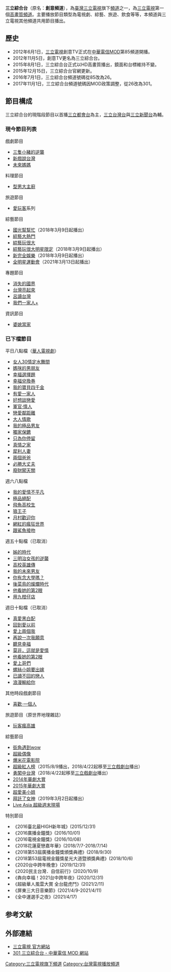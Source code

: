 {{Multiple issues|
{{Notability Unreferenced|time=2020-10-04T19:27:50+00:00}}
{{Trivia|time=2020-10-04T19:27:50+00:00}}
{{Unreferenced|time=2020-10-04T19:27:50+00:00}}
}}
{{頻道資訊
| 頻道名稱         = 三立綜合台
| 頻道圖片檔案     = SET_incorporated_logo.svg
| 頻道圖片尺寸     = 100px
| 頻道圖片名稱     = 三立綜合台
| 所屬國家         = {{ROC}}
| 總部所在         = {{ROC}}[[臺北市|臺北市]]
| 播放地區         = {{ROC}}
| 開播日期         = 2012年6月1日（{{age in years and days|2012|6|1|age=no}}）
| 停播日期         = 
| 視頻格式         = [[1080i|1080i]] [[16:9|16:9]]（HD）
| 收視率           = 
| 收視率調查時間   = 
| 收視率資料來源   = 
| 頻道口號         = 
| 頻道格式         =[[IPTV|IPTV]]，[[高畫質電視|高畫質電視]]
|聲音制式          =	[[立體聲|立體聲]]
| 擁有者           = 三立電視股份有限公司
| 持股者           = 
| 前頻道名稱       = 創意TV
| 被取代名稱       = 三立綜合台(2012年11月5日至今)
| 集團同類頻道     = [[三立台灣台|三立台灣台]]<br>[[三立都會台|三立都會台]]<br>[[三立新聞台|三立新聞台]]<br>[[三立iNEWS台|三立iNEWS台]]<br>[[三立戲劇台|三立戲劇台]]<br>[[MTV|MTV]]<br>[[三立國際台|三立國際台]]
| 重播服務頻道     = 
| 頻道官方網站     = https://www.settv.com.tw/#!/mod/301
| 備註             = 
| 寬頻電視供應商01 = {{TWN}}[[中華電信MOD|中華電信MOD]]
| 寬頻電視頻道數01 = 301頻道
| 線上收看網站01   = {{flagicon|TWN}} 四季線上影視
| 線上收看網址01   = [https://www.4gtv.tv/channel_sub.html?channelSet_id=1&asset_id=4gtv-live207&channel_id=169 線上直播]
|}}
'''三立綜合台'''（原名：'''創意頻道'''），為[[臺灣|臺灣]][[三立電視|三立電視]]旗下[[電視頻道|頻道]]之一，為[[三立電視|三立電視]]第一個[[高清电视|高畫質]][[頻道|頻道]]。主要播放節目類型為電視劇、綜藝、旅遊、飲食等等，本頻道與三立電視其他頻道共用節目播出。

== 歷史 ==
*2012年6月1日，[[三立電視|三立電視]]創意TV正式在[[中華電信MOD|中華電信MOD]]第85頻道開播。
*2012年11月5日，創意TV更名為三立綜合台。
*2015年8月1日，三立綜合台正式以HD高畫質播出，鏡面和台標維持不變。
*2015年12月15日，三立綜合台官網更新。
*2016年7月1日，三立綜合台頻道號碼從85改為26。
*2017年11月1日，三立綜合台頻道號碼因MOD政策調整，從26改為301。

== 節目構成 ==
三立綜合台的現階段節目以首播[[三立都會台|三立都會台]]為主，[[三立台灣台|三立台灣台]]與[[三立新聞台|三立新聞台]]為輔。

=== 現今節目列表 ===
{{main|三立電視戲劇節目列表}}
;戲劇節目
{{Hidden begin
|border     = 1px
|header     = 戲劇節目
|title      =
|titlestyle = color:black
|bg1        = #C6C9FF
|ta1        = center}}
* [[三隻小豬的逆襲|三隻小豬的逆襲]]
* [[戲說台灣|新戲說台灣]]
* [[未來媽媽|未來媽媽]]
{{Hidden end}}

;料理節目
{{Hidden begin
|border     = 1px
|header     = 料理節目
|title      =
|titlestyle = color:black
|bg1        = #C6C9FF
|ta1        = center}}
* [[型男大主廚|型男大主廚]]
{{Hidden end}}

;旅遊節目
{{Hidden begin
|border     = 1px
|header     = 旅遊節目
|title      =
|titlestyle = color:black
|bg1        = #C6C9FF
|ta1        = center}}
* [[愛玩客|愛玩客]]系列
{{Hidden end}}

;綜藝節目
{{Hidden begin
|border     = 1px
|header     = 綜藝節目
|title      =
|titlestyle = color:black
|bg1        = #C6C9FF
|ta1        = center}}
* [[國光幫幫忙|國光幫幫忙]]（2018年3月9日起播出）
* [[綜藝大熱門|綜藝大熱門]]
* [[綜藝玩很大|綜藝玩很大]]
* [[綜藝玩很大|綜藝玩很大明星限定]]（2018年3月9日起播出）
* [[完全娛樂|新完全娛樂]]（2018年3月9日起播出）
* [[全明星運動會|全明星運動會]]（2021年3月13日起播出）
{{Hidden end}}

;專題節目
{{Hidden begin
|border     = 1px
|header     = 專題節目
|title      =
|titlestyle = color:black
|bg1        = #C6C9FF
|ta1        = center}}
* [[消失的國界|消失的國界]]
* [[台灣亮起來|台灣亮起來]]
* [[呂讀台灣|呂讀台灣]]
* [[我們一家人+|我們一家人+]] 
{{Hidden end}}

;資訊節目 
{{Hidden begin
|border     = 1px
|header     = 資訊節目
|title      =
|titlestyle = color:black
|bg1        = #C6C9FF
|ta1        = center}}
* [[婆媳當家|婆媳當家]]
{{Hidden end}}

=== 已下檔節目 ===
{{Hidden begin
|border     = 1px
|header     = 已下檔節目
|title      =
|titlestyle = color:black
|bg1        = #C6C9FF
|ta1        = center}}
;平日八點檔（[[三立電視戲劇節目列表#華人電視劇|華人電視劇]]）
* [[女人30情定水舞間|女人30情定水舞間]]
* [[媽咪的男朋友|媽咪的男朋友]]
* [[幸福選擇題|幸福選擇題]]
* [[幸福兌換券|幸福兌換券]]
* [[我的寶貝四千金|我的寶貝四千金]]
* [[有愛一家人|有愛一家人]]
* [[好想談戀愛|好想談戀愛]]
* [[軍官·情人|軍官·情人]]
* [[戀愛鄰距離|戀愛鄰距離]]
* [[大人情歌|大人情歌]]
* [[我的極品男友|我的極品男友]]
* [[獨家保鑣|獨家保鑣]]
* [[只為你停留|只為你停留]]
* [[真情之家|真情之家]]
* [[犀利人妻|犀利人妻]]
* [[兩個爸爸|兩個爸爸]]
* [[必勝大丈夫|必勝大丈夫]]
* [[廢財闖天關|廢財闖天關]]

;週六八點檔
* [[我的愛情不平凡|我的愛情不平凡]]
* [[極品絕配|極品絕配]]
* [[飛魚高校生|飛魚高校生]]
* [[狼王子|狼王子]]
* [[月村歡迎你|月村歡迎你]]
* [[網紅的瘋狂世界|網紅的瘋狂世界]]
* [[跟鯊魚接吻|跟鯊魚接吻]]

;週五十點檔（已取消）
* [[姊的時代|姊的時代]]
* [[三明治女孩的逆襲|三明治女孩的逆襲]]
* [[高校英雄傳|高校英雄傳]]
* [[我的未來男友|我的未來男友]]
* [[你有念大學嗎？|你有念大學嗎？]]
* [[後菜鳥的燦爛時代|後菜鳥的燦爛時代]]
* [[他看她的第2眼|他看她的第2眼]]
* [[用九柑仔店|用九柑仔店]]

;週日十點檔（已取消）
* [[真愛黑白配|真愛黑白配]]
* [[回到愛以前|回到愛以前]]
* [[愛上兩個我|愛上兩個我]]
* [[再說一次我願意_(電視劇)|再說一次我願意]]
* [[聽見幸福|聽見幸福]]
* [[莫非，這就是愛情|莫非，這就是愛情]]
* [[他看她的第2眼|他看她的第2眼]]
* [[愛上哥們|愛上哥們]] 
* [[螺絲小姐要出嫁|螺絲小姐要出嫁]]
* [[已讀不回的戀人|已讀不回的戀人]]
* [[浪漫輸給你|浪漫輸給你]]

;其他時段戲劇節目
* [[喜歡·一個人|喜歡·一個人]]

;旅遊節目（原世界地理雜誌）
* [[玩客瘋高雄|玩客瘋高雄]]

;綜藝節目
* [[街角遇到wow|街角遇到wow]]
* [[超級偶像|超級偶像]]
* [[爆米花電影院|爆米花電影院]]
* [[超級紅人榜|超級紅人榜]]（2015/8/9播出，2018/4/22起移至[[三立戲劇台|三立戲劇台]]播出）
* [[勇闖中台灣|勇闖中台灣]]（2018/4/22起移至[[三立戲劇台|三立戲劇台]]播出）
* [[華劇大賞|2014年華劇大賞]]
* [[華劇大賞|2015年華劇大賞]]
* [[超愛美小姐|超愛美小姐]]
* [[拜託了女神|拜託了女神]]（2019年3月2日起播出）
* [[Live_Asia_超級週末現場|Live Asia 超級週末現場]]

;特別節目
* 《2016臺北最HIGH新年城》(2015/12/31)
* 《2016廣播金鐘獎》(2016/10/01)
* 《2016電視金鐘獎》(2016/10/08)
* 《2018花蓮夏戀嘉年華》(2018/7/7-2018/7/14)
* 《2018第53屆廣播金鐘獎頒獎典禮》(2018/9/30)
* 《2018第53屆電視金鐘獎星光大道暨頒獎典禮》(2018/10/6)
* 《2020台中跨年晚會》(2019/12/31)
* 《2020民主台灣．自信前行》(2020/10/9)
* 《犇向幸福！2021台中跨年夜》(2020/12/31)
* 《超級華人風雲大賞 全台龍虎鬥》(2021/2/11)
* 《屏東三大日音樂節》(2021/4/9-2021/4/11)
* 《全中運選手之夜》(2021/4/17)
{{Hidden end}}

== 参考文献 ==
{{Reflist}}

== 外部連結 ==
*[http://www.settv.com.tw/#!/mod/301 三立電視 官方網站]{{Wayback|url=http://www.settv.com.tw/#!/mod/301 |date=20180220232621 }}
*[http://mod.cht.com.tw/tv/channel.php?id=301 301 三立綜合台 - 中華電信 MOD 網站] {{Wayback|url=http://mod.cht.com.tw/tv/channel.php?id=301 |date=20220204054756 }}

{{三立電視}}
{{台灣電視頻道}}

[[Category:三立電視旗下頻道|Category:三立電視旗下頻道]]
[[Category:台灣電視播放頻道|Category:台灣電視播放頻道]]